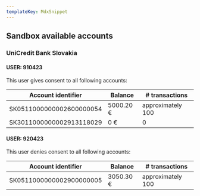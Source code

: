 ```yaml
---
templateKey: MdxSnippet
---
```


Sandbox available accounts
--------------------------

### UniCredit Bank Slovakia

#### USER: 910423

This user gives consent to all following accounts:

|Account identifier|Balance|\# transactions|
|--- |--- |--- |
|SK0511000000002600000054|5000.20 €|approximately 100|
|SK3011000000002913118029|0 €|0|

#### USER: 920423

This user denies consent to all following accounts:

|Account identifier|Balance|\# transactions|
|--- |--- |--- |
|SK0511000000002900000005|3050.30 €|approximately 100|
